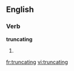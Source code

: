 
==English==

===Verb===
'''truncating'''

# {{present participle of|truncate}}

[[fr:truncating]]
[[vi:truncating]]